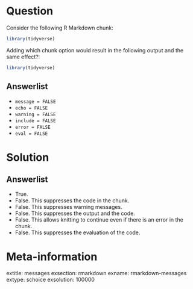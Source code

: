 Question
========
Consider the following R Markdown chunk:

```r
library(tidyverse)
```

Adding which chunk option would result in the following output and the same effect?:

```r
library(tidyverse)
```

Answerlist
----------
* `message = FALSE`
* `echo = FALSE`
* `warning = FALSE`
* `include = FALSE`
* `error = FALSE`
* `eval = FALSE`

Solution
========

Answerlist
----------
* True. 
* False. This suppresses the code in the chunk.
* False. This suppresses warning messages.
* False. This suppresses the output and the code.
* False. This allows knitting to continue even if there is an error in the chunk.
* False. This suppresses the evaluation of the code.

Meta-information
================
extitle: messages
exsection: rmarkdown
exname: rmarkdown-messages
extype: schoice
exsolution: 100000
